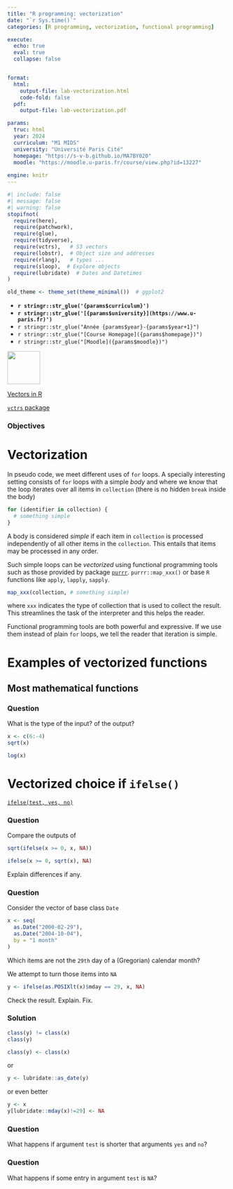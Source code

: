 ```yaml
---
title: "R programming: vectorization"
date: "`r Sys.time()`"
categories: [R programming, vectorization, functional programming]

execute:
  echo: true
  eval: true
  collapse: false


format:
  html:
    output-file: lab-vectorization.html
    code-fold: false
  pdf:
    output-file: lab-vectorization.pdf

params:
  truc: html
  year: 2024 
  curriculum: "M1 MIDS"
  university: "Université Paris Cité"
  homepage: "https://s-v-b.github.io/MA7BY020"
  moodle: "https://moodle.u-paris.fr/course/view.php?id=13227"
  
engine: knitr
---
```



```r
#| include: false
#| message: false
#| warning: false
stopifnot(
  require(here),
  require(patchwork),
  require(glue),
  require(tidyverse),
  require(vctrs),   # S3 vectors
  require(lobstr),  # Object size and addresses
  require(rlang),   # types ...
  require(sloop),  # Explore objects
  require(lubridate)  # Dates and Datetimes
)

old_theme <- theme_set(theme_minimal())  # ggplot2
```

::: {layout="[80,20]"}

::: {#first-column}



- **`r stringr::str_glue('{params$curriculum}')`**
- **`r stringr::str_glue('[{params$university}](https://www.u-paris.fr)')`**
- `r stringr::str_glue("Année {params$year}-{params$year+1}")`
- `r stringr::str_glue("[Course Homepage]({params$homepage})")`  
- `r stringr::str_glue("[Moodle]({params$moodle})")`

::: 

::: {#second-column}
![](/images/UniversiteParis_monogramme_couleur_RVB.png){align="right" style="size:50px;" width=75}
:::

:::

[Vectors in R](https://adv-r.hadley.nz/vectors-chap.html)

[`vctrs` package](https://vctrs.r-lib.org)


::: {.callout-warning}

### Objectives 


:::


# Vectorization

In pseudo code, we meet different uses of `for` loops. A specially
interesting setting consists of `for` loops with a simple *body* and where we know that the loop iterates over all items in `collection` (there is no hidden `break` inside the body)

```{#lst-simple-loop .r lst-cap="A very simple for loop"}
for (identifier in collection) {
  # something simple 
}
```

A body is considered *simple* if each item in `collection` is processed independently of all other items in the `collection`. 
This entails that items may be processed in any order. 

Such simple loops can be *vectorized* using functional programming tools such as those provided by package [`purrr`](https://purrr.tidyverse.org). `purrr::map_xxx()` or base `R` functions like `apply`, `lapply`, `sapply`. 

```.r
map_xxx(collection, # something simple)
```

where `xxx` indicates the type of collection that is used to collect the result. This streamlines the task of the interpreter and this helps the reader. 


::: {.callout-note}

Functional programming tools are both powerful and expressive. If we use them instead of plain `for` loops, we tell the reader that 
iteration is simple.

:::

# Examples of vectorized functions

## Most mathematical functions 

::: {.callout-note}


### Question

What is the type of the input? of the output?

```.r
x <- c(6:-4)
sqrt(x)  
```


```.r
log(x)
```

:::

# Vectorized choice if `ifelse()`

[`ifelse(test, yes, no)`](https://rdrr.io/r/base/ifelse.html)

::: {.callout-note}

### Question

Compare the outputs of 

```.r
sqrt(ifelse(x >= 0, x, NA))  
```

```.r
ifelse(x >= 0, sqrt(x), NA)
```

Explain differences if any.

:::



::: {.callout-note}

### Question

Consider the vector of base class `Date`

```.r
x <- seq(
  as.Date("2000-02-29"), 
  as.Date("2004-10-04"), 
  by = "1 month"
)
```
Which items are not the `29th` day of a (Gregorian) calendar month?

We attempt to turn those items into `NA`
```.r
y <- ifelse(as.POSIXlt(x)$mday == 29, x, NA)
```

Check the result. Explain. Fix.

:::

::: {.content-visible when-profile='solution'} 
 
::: {.callout-note}

### Solution

```.r
class(y) != class(x)
class(y)
```

```.r
class(y) <- class(x)
```
or

```.r
y <- lubridate::as_date(y)
```
 
or even better

```.r
y <- x
y[lubridate::mday(x)!=29] <- NA 
```


:::


:::

::: {.callout-note}

### Question 

What happens if argument `test` is shorter that arguments `yes`  and `no`? 
:::

::: {.callout-note}

### Question

What happens if some entry in argument `test` is `NA`?

:::

